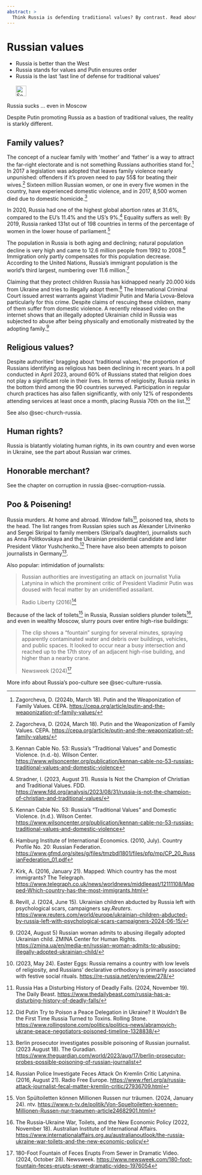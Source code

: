 ---
abstract: > 
  Think Russia is defending traditional values? By contrast. Read about family, religion, law and murder in russia.
---

# Russian values {#sec-russia-values}

::: {.callout-caution title="Myth"}
- Russia is better than the West
- Russia stands for values and Putin ensures order
- Russia is the last ‘last line of defense for traditional values’
[<br></br>![Search for topic in EUvsDisinfo](../all_common_img/EUvsDisinfo_400x240.jpg){height=2em}](https://euvsdisinfo.eu/disinformation-cases/?text=(russia%7Crussian)%20values&sort=relevance)
:::

::: {.callout-tip title="Truth"}
Russia sucks ... even in Moscow
:::

Despite Putin promoting Russia as a bastion of traditional values, the reality is starkly different. 

## Family values?

The concept of a nuclear family with ‘mother’ and ‘father’ is a way to attract the far-right electorate and is not something Russians authorities stand for.[^russia-values-1] In 2017 a legislation was adopted that leaves family violence nearly unpunished: offenders if it’s proven need to pay 55$ for beating their  wives.[^russia-values-2] Sixteen million Russian women, or one in every five women in the country, have experienced domestic violence, and in 2017, 8,500 women died due to domestic homicide.[^russia-values-3]

In 2020, Russia had one of the highest global abortion rates at 31.6%, compared to the EU's 11.4% and the US's 9%.[^russia-values-4] Equality suffers as well:  By 2019, Russia ranked 131st out of 198 countries in terms of the percentage of women in the lower house of parliament.[^russia-values-5]

The population in Russia is both aging and declining; natural population decline is very high and came to 12.6 million people from 1992 to 2008.[^russia-values-6] Immigration only partly compensates for this population decrease. According to the United Nations, Russia's immigrant population is the world's third largest, numbering over 11.6 million.[^russia-values-7]

Claiming that they protect children Russia has kidnapped nearly 20.000 kids from Ukraine and tries to illegally adopt them.[^russia-values-8] The International Criminal Court issued arrest warrants against Vladimir Putin and Maria Lvova-Belova particularly for this crime. Despite claims of rescuing these children, many of them suffer from domestic violence. A recently released video on the internet shows that an illegally adopted Ukrainian child in Russia was subjected to abuse after being physically and emotionally mistreated by the adopting family.[^russia-values-9] 


## Religious values?

Despite authorities' bragging about 'traditional values,' the proportion of Russians identifying as religious has been declining in recent years. In a poll conducted in April 2023, around 60% of Russians stated that religion does not play a significant role in their lives. In terms of religiosity, Russia ranks in the bottom third among the 90 countries surveyed. Participation in regular church practices has also fallen significantly, with only 12% of respondents attending services at least once a month, placing Russia 70th on the list.[^russia-values-10]

See also @sec-church-russia.


## Human rights?

Russia is blatantly violating human rights, in its own country and even worse in Ukraine, see the part about Russian war crimes. 


## Honorable merchant?

See the chapter on corruption in russia @sec-corruption-russia.


## Poo & Poisening! {#sec-values-russia-poisoning}

Russia murders. At home and abroad. Window falls[^russia-values-15], poisoned tea, shots to the head. The list ranges from Russian spies such as Alexander Litvinenko and Sergei Skripal to family members (Skripal's daughter), journalists such as Anna Politkovskaya and the Ukrainian presidential candidate and later President Viktor Yushchenko.[^russia-values-13] There have also been attempts to poison journalists in Germany[^russia-values-14]. 

Also popular: intimidation of journalists: 

> Russian authorities are investigating an attack on journalist Yulia Latynina in which the prominent critic of President Vladimir Putin was doused with fecal matter by an unidentified assailant.
> 
> Radio Liberty (2016)[^russia-values-11]

Because of the lack of toilets[^russia-values-16] in Russia, Russian soldiers plunder toilets[^russia-values-17], and even in wealthy Moscow, slurry pours over entire high-rise buildings: 

> The clip shows a "fountain" surging for several minutes, spraying apparently contaminated water and debris over buildings, vehicles, and public spaces. It looked to occur near a busy intersection and reached up to the 17th story of an adjacent high-rise building, and higher than a nearby crane.
>
> Newsweek (2024)[^russia-values-12]

More info about Russia's poo-culture see @sec-culture-russia.


[^russia-values-1]:  Zagorcheva, D. (2024b, March 18). Putin and the Weaponization of Family Values. CEPA. [https://cepa.org/article/putin-and-the-weaponization-of-family-values/](https://cepa.org/article/putin-and-the-weaponization-of-family-values/) 

[^russia-values-2]:  Zagorcheva, D. (2024, March 18). Putin and the Weaponization of Family Values. CEPA. [https://cepa.org/article/putin-and-the-weaponization-of-family-values/](https://cepa.org/article/putin-and-the-weaponization-of-family-values/) 

[^russia-values-3]:  Kennan Cable No. 53: Russia’s “Traditional Values” and Domestic Violence. (n.d.-b). Wilson Center. [https://www.wilsoncenter.org/publication/kennan-cable-no-53-russias-traditional-values-and-domestic-violence](https://www.wilsoncenter.org/publication/kennan-cable-no-53-russias-traditional-values-and-domestic-violence) 

[^russia-values-4]:  Stradner, I. (2023, August 31). Russia Is Not the Champion of Christian and Traditional Values. FDD. [https://www.fdd.org/analysis/2023/08/31/russia-is-not-the-champion-of-christian-and-traditional-values/](https://www.fdd.org/analysis/2023/08/31/russia-is-not-the-champion-of-christian-and-traditional-values/) 

[^russia-values-5]:  Kennan Cable No. 53: Russia’s “Traditional Values” and Domestic Violence. (n.d.). Wilson Center. [https://www.wilsoncenter.org/publication/kennan-cable-no-53-russias-traditional-values-and-domestic-violence](https://www.wilsoncenter.org/publication/kennan-cable-no-53-russias-traditional-values-and-domestic-violence) 

[^russia-values-6]:  Hamburg Institute of International Economics. (2010, July). Country Profile No. 20: Russian Federation. [https://www.gfmd.org/sites/g/files/tmzbdl1801/files/pfp/mp/CP\_20\_RussianFederation\_01.pdf](https://www.gfmd.org/sites/g/files/tmzbdl1801/files/pfp/mp/CP_20_RussianFederation_01.pdf) 

[^russia-values-7]:  Kirk, A. (2016, January 21). Mapped: Which country has the most immigrants? The Telegraph. [https://www.telegraph.co.uk/news/worldnews/middleeast/12111108/Mapped-Which-country-has-the-most-immigrants.html](https://www.telegraph.co.uk/news/worldnews/middleeast/12111108/Mapped-Which-country-has-the-most-immigrants.html) 

[^russia-values-8]:  Revill, J. (2024, June 15). Ukrainian children abducted by Russia left with psychological scars, campaigners say.*Reuters*. [https://www.reuters.com/world/europe/ukrainian-children-abducted-by-russia-left-with-psychological-scars-campaigners-2024-06-15/](https://www.reuters.com/world/europe/ukrainian-children-abducted-by-russia-left-with-psychological-scars-campaigners-2024-06-15/) 

[^russia-values-9]:  (2024, August 5\) Russian woman admits to abusing illegally adopted Ukrainian child. ZMINA Center for Human Rights. [https://zmina.ua/en/media-en/russian-woman-admits-to-abusing-illegally-adopted-ukrainian-child/](https://zmina.ua/en/media-en/russian-woman-admits-to-abusing-illegally-adopted-ukrainian-child/) 

[^russia-values-10]:  (2023, May 24). Easter Eggs: Russia remains a country with low levels of religiosity, and Russians’ declarative orthodoxy is primarily associated with festive social rituals. [https://re-russia.net/en/review/278/](https://re-russia.net/en/review/278/) 


[^russia-values-11]: Russian Police Investigate Feces Attack On Kremlin Critic Latynina. (2016, August 21). Radio Free Europe. [https://www.rferl.org/a/russia-attack-journalist-fecal-matter-kremlin-critic/27936709.html](https://www.rferl.org/a/russia-attack-journalist-fecal-matter-kremlin-critic/27936709.html)

[^russia-values-12]: 180-Foot Fountain of Feces Erupts From Sewer in Dramatic Video. (2024, October 28). Newsweek. [https://www.newsweek.com/180-foot-fountain-feces-erupts-sewer-dramatic-video-1976054](https://www.newsweek.com/180-foot-fountain-feces-erupts-sewer-dramatic-video-1976054)


[^russia-values-16]: Von Spültoiletten können Millionen Russen nur träumen. (2024, January 24). ntv. [https://www.n-tv.de/politik/Von-Spueltoiletten-koennen-Millionen-Russen-nur-traeumen-article24682901.html](https://www.n-tv.de/politik/Von-Spueltoiletten-koennen-Millionen-Russen-nur-traeumen-article24682901.html)

[^russia-values-17]: The Russia-Ukraine War, Toilets, and the New Economic Policy (2022, November 18). Australian Institute of International Affairs. [https://www.internationalaffairs.org.au/australianoutlook/the-russia-ukraine-war-toilets-and-the-new-economic-policy/](https://www.internationalaffairs.org.au/australianoutlook/the-russia-ukraine-war-toilets-and-the-new-economic-policy/) 


[^russia-values-15]: Russia Has a Disturbing History of Deadly Falls. (2024, November 19). The Daily Beast. [https://www.thedailybeast.com/russia-has-a-disturbing-history-of-deadly-falls/](https://www.thedailybeast.com/russia-has-a-disturbing-history-of-deadly-falls/) 

[^russia-values-13]: Did Putin Try to Poison a Peace Delegation in Ukraine? It Wouldn’t Be the First Time Russia Turned to Toxins. Rolling Stone. [https://www.rollingstone.com/politics/politics-news/abramovich-ukrane-peace-negotiators-poisoned-timeline-1328838/](https://www.rollingstone.com/politics/politics-news/abramovich-ukrane-peace-negotiators-poisoned-timeline-1328838/)

[^russia-values-14]: Berlin prosecutor investigates possible poisoning of Russian journalist. (2023 August 18). The Guradian. [https://www.theguardian.com/world/2023/aug/17/berlin-prosecutor-probes-possible-poisoning-of-russian-journalist](https://www.theguardian.com/world/2023/aug/17/berlin-prosecutor-probes-possible-poisoning-of-russian-journalist)


